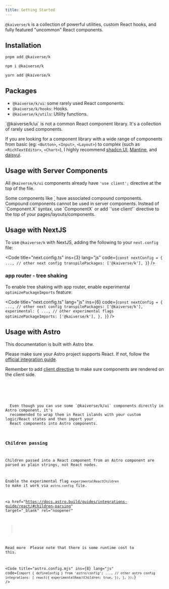```yaml
---
title: Getting Started
---
```



`@kaiverse/k` is a collection of powerful utilities, custom React hooks, and fully featured "uncommon" React components.

## Installation

<Tabs syncKey="pkg">
<TabItem label="pnpm">

```sh
pnpm add @kaiverse/k
```

</TabItem>

<TabItem label="npm">

```sh
npm i @kaiverse/k
```

</TabItem>

<TabItem label="Yarn">

```sh
yarn add @kaiverse/k
```

</TabItem>
</Tabs>

## Packages

- `@kaiverse/k/ui`: some rarely used React components.
- `@kaiverse/k/hooks`: Hooks.
- `@kaiverse/k/utils`: Utility functions.

<Aside>
  `@kaiverse/k/ui` is not a common React component library. It's a collection of rarely used
  components.
</Aside>

If you are looking for a component library with a wide range of components from basic (eg: `<Button>`, `<Input>`, `<Layout>`) to complex (such as `<RichTextEditor>`, `<Chart>`),
I highly recommend <a href="https://ui.shadcn.com/" target="_blank" rel="noopener">shadcn UI</a>, <a href="https://mantine.dev/" target="_blank" rel="noopener">Mantine</a>, and <a href="https://daisyui.com/" target="_blank" rel="noopener">daisyui</a>.

## Usage with Server Components

All `@kaiverse/k/ui` components already have `'use client';` directive at the top of the file.

<Aside type="caution">
  Some components like <a href={`${BASE_URL}/components/dialog`}>`<Dialog>`</a> have associated compound components. Compound
  components cannot be used in server components. Instead of `Component.X` syntax, use `ComponentX`
  or add `'use client'` directive to the top of your pages/layouts/components.
</Aside>

## Usage with NextJS

To use `@kaiverse/k` with NextJS, adding the following to your `next.config` file:

<Code
  title="next.config.ts"
  ins={3}
  lang="js"
  code={`const nextConfig = {
    ..., // other next config
    transpilePackages: ['@kaiverse/k'],
}`}
/>

### app router - tree shaking

To enable tree shaking with app router, enable experimental `optimizePackageImports` feature:

<Code
  title="next.config.ts"
  lang="js"
  ins={6}
  code={`const nextConfig = {
    ..., // other next config
    transpilePackages: ['@kaiverse/k'],
    experimental: {
      ..., // other experimental flags 
      optimizePackageImports: ['@kaiverse/k'],
    },
}`}
/>

## Usage with Astro

<Aside title="No one asked but">This documentation is built with Astro btw.</Aside>

Please make sure your Astro project supports React. If not, follow the <a href="https://docs.astro.build/guides/integrations-guide/react/" target="_blank" rel="noopener">official integration guide</a>.

Remember to add <a href="https://docs.astro.build/reference/directives-reference/#client-directives" target="_blank" rel="noopener">client directive</a>
to make sure components are rendered on the client side.

<Tabs>
  <TabItem label="Playground">
    <AstroUsage />
  </TabItem>
  <TabItem label="Source code">
    <Code title="astro-usage.astro" lang="tsx" code={AstroUsageCode} />
  </TabItem>
</Tabs>

<Aside type="tip">
  Even though you can use some `@kaiverse/k/ui` components directly in Astro component, it's
  recommended to wrap them in React islands with your custom logic/React states and then import your
  React components into Astro components.
</Aside>

### Children passing

Children passed into a React component from an Astro component are parsed as plain strings, not React nodes.

Enable the experimental flag `experimentalReactChildren` to make it work via `astro.config` file.

<a
  href="https://docs.astro.build/guides/integrations-guide/react/#children-parsing"
  target="_blank"
  rel="noopener"
>
  Read more
</a>
Please note that there is some runtime cost to this.

<Code
  title="astro.config.mjs"
  ins={8}
  lang="js"
  code={`import { defineConfig } from 'astro/config';
    ..., // other astro config
    integrations: [
      react({
        experimentalReactChildren: true,
      }),
    ],
  });`}
/>
